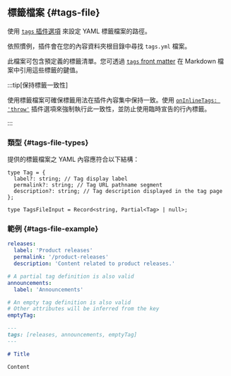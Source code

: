 ## 標籤檔案 {#tags-file}

使用 [`tags` 插件選項](#tags) 來設定 YAML 標籤檔案的路徑。

依照慣例，插件會在您的內容資料夾根目錄中尋找 `tags.yml` 檔案。

此檔案可包含預定義的標籤清單。您可透過 [`tags` front matter](#markdown-front-matter) 在 Markdown 檔案中引用這些標籤的鍵值。

:::tip[保持標籤一致性]

使用標籤檔案可確保標籤用法在插件內容集中保持一致。使用 [`onInlineTags: 'throw'`](#onInlineTags) 插件選項來強制執行此一致性，並防止使用臨時宣告的行內標籤。

:::

### 類型 {#tags-file-types}

提供的標籤檔案之 YAML 內容應符合以下結構：

```tsx
type Tag = {
  label?: string; // Tag display label
  permalink?: string; // Tag URL pathname segment
  description?: string; // Tag description displayed in the tag page
};

type TagsFileInput = Record<string, Partial<Tag> | null>;
```

### 範例 {#tags-file-example}

```yml title="tags.yml"
releases:
  label: 'Product releases'
  permalink: '/product-releases'
  description: 'Content related to product releases.'

# A partial tag definition is also valid
announcements:
  label: 'Announcements'

# An empty tag definition is also valid
# Other attributes will be inferred from the key
emptyTag:
```

```md title="content.md"
---
tags: [releases, announcements, emptyTag]
---

# Title

Content
```